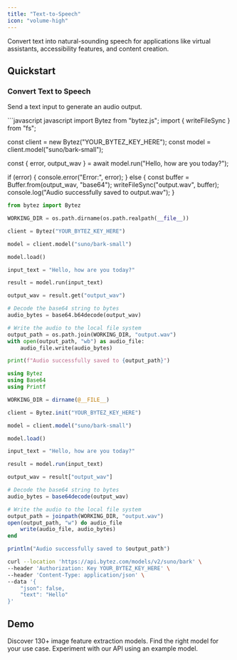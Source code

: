 ```yaml
---
title: "Text-to-Speech"
icon: "volume-high"
---
```


<Tip>Convert text into natural-sounding speech for applications like virtual assistants, accessibility features, and content creation.</Tip>

## Quickstart

### Convert Text to Speech

Send a text input to generate an audio output.

<CodeGroup>
```javascript javascript 
import Bytez from "bytez.js";
import { writeFileSync } from "fs";

const client = new Bytez("YOUR_BYTEZ_KEY_HERE");
const model = client.model("suno/bark-small");

const { error, output_wav } = await model.run("Hello, how are you today?");

if (error) {
  console.error("Error:", error);
} else {
  const buffer = Buffer.from(output_wav, "base64");
  writeFileSync("output.wav", buffer);
  console.log("Audio successfully saved to output.wav");
}

```python python
from bytez import Bytez

WORKING_DIR = os.path.dirname(os.path.realpath(__file__))

client = Bytez("YOUR_BYTEZ_KEY_HERE")

model = client.model("suno/bark-small")

model.load()

input_text = "Hello, how are you today?"

result = model.run(input_text)

output_wav = result.get("output_wav")

# Decode the base64 string to bytes
audio_bytes = base64.b64decode(output_wav)

# Write the audio to the local file system
output_path = os.path.join(WORKING_DIR, "output.wav")
with open(output_path, "wb") as audio_file:
    audio_file.write(audio_bytes)

print(f"Audio successfully saved to {output_path}")
```

```julia julia
using Bytez
using Base64
using Printf

WORKING_DIR = dirname(@__FILE__)

client = Bytez.init("YOUR_BYTEZ_KEY_HERE")

model = client.model("suno/bark-small")

model.load()

input_text = "Hello, how are you today?"

result = model.run(input_text)

output_wav = result["output_wav"]

# Decode the base64 string to bytes
audio_bytes = base64decode(output_wav)

# Write the audio to the local file system
output_path = joinpath(WORKING_DIR, "output.wav")
open(output_path, "w") do audio_file
	write(audio_file, audio_bytes)
end

println("Audio successfully saved to $output_path")
```

```bash rest
curl --location 'https://api.bytez.com/models/v2/suno/bark' \
--header 'Authorization: Key YOUR_BYTEZ_KEY_HERE' \
--header 'Content-Type: application/json' \
--data '{
    "json": false,
    "text": "Hello"
}'
```

</CodeGroup>

## Demo

<CardGroup>

<Card title="Explore Models" href="/model-api/playground/models" icon="cube">
  Discover 130+ image feature extraction models. Find the right model for your use case.
</Card>

<Card title="API Playground" href="/model-api/playground/open-source/examples/text-as-input/text-to-speech" icon="webhook">
  Experiment with our API using an example model.
</Card>

</CardGroup>
